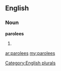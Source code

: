 ==English==

===Noun===
'''parolees'''

# {{plural of|[[parolee]]}}

[[Category:English plurals]]

[[ar:parolees]]
[[my:parolees]]